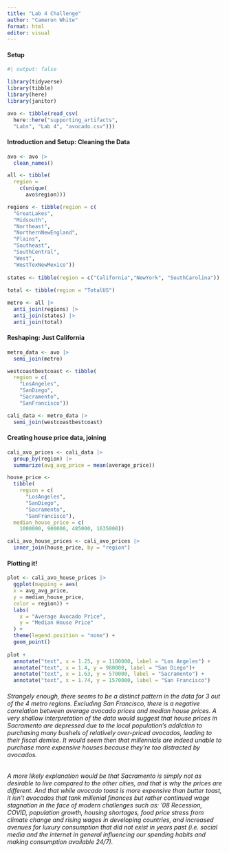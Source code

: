 ```yaml
---
title: "Lab 4 Challenge"
author: "Cameron White"
format: html
editor: visual
---
```


#### Setup

```r
#| output: false

library(tidyverse)
library(tibble)
library(here)
library(janitor)

avo <- tibble(read_csv(
  here::here("supporting_artifacts", 
  "Labs", "Lab 4", "avocado.csv")))
```

#### Introduction and Setup: Cleaning the Data

```r
avo <- avo |> 
  clean_names()

all <- tibble(
  region = 
    c(unique(
      avo$region)))

regions <- tibble(region = c(
  "GreatLakes",
  "Midsouth",
  "Northeast",
  "NorthernNewEngland",
  "Plains",
  "Southeast",
  "SouthCentral",
  "West",
  "WestTexNewMexico"))
  
states <- tibble(region = c("California","NewYork", "SouthCarolina"))
  
total <- tibble(region = "TotalUS")

metro <- all |> 
  anti_join(regions) |> 
  anti_join(states) |> 
  anti_join(total)
```

#### Reshaping: Just California

```r
metro_data <- avo |> 
  semi_join(metro)

westcoastbestcoast <- tibble(
  region = c(
    "LosAngeles", 
    "SanDiego", 
    "Sacramento", 
    "SanFrancisco"))

cali_data <- metro_data |> 
  semi_join(westcoastbestcoast)
```

#### Creating house price data, joining

```r
cali_avo_prices <- cali_data |> 
  group_by(region) |> 
  summarize(avg_avg_price = mean(average_price))

house_price <- 
  tibble(
    region = c(
      "LosAngeles", 
      "SanDiego", 
      "Sacramento", 
      "SanFrancisco"), 
  median_house_price = c(
    1000000, 900000, 485000, 1635000))

cali_avo_house_prices <- cali_avo_prices |> 
  inner_join(house_price, by = "region")


```

#### Plotting it!

```r
plot <- cali_avo_house_prices |> 
  ggplot(mapping = aes(
  x = avg_avg_price,
  y = median_house_price, 
  color = region)) +
  labs(
    x = "Average Avocado Price",
    y = "Median House Price"
  ) +
  theme(legend.position = "none") +
  geom_point()
  
plot +
  annotate("text", x = 1.25, y = 1100000, label = "Los Angeles") +
  annotate("text", x = 1.4, y = 980000, label = "San Diego")+
  annotate("text", x = 1.63, y = 570000, label = "Sacramento") +
  annotate("text", x = 1.74, y = 1570000, label = "San Francisco")
```

###### Strangely enough, there seems to be a distinct pattern in the data for 3 out of the 4 metro regions. Excluding San Francisco, there is a negative correlation between average avocado prices and median house prices. A very shallow interpretation of the data would suggest that house prices in Sacramento are depressed due to the local population's addiction to purchasing many bushels of relatively over-priced avocados, leading to their fiscal demise. It would seem then that millennials are indeed unable to purchase more expensive houses because they're too distracted by avocados.

###### A more likely explanation would be that Sacramento is simply not as desirable to live compared to the other cities, and that is why the prices are different. And that while avocado toast is more expensive than butter toast, it isn't avocados that tank millenial finances but rather continued wage stagnation in the face of modern challenges such as: '08 Recession, COVID, population growth, housing shortages, food price stress from climate change and rising wages in developing countries, and increased avenues for luxury consumption that did not exist in years past (i.e. social media and the internet in general influencing our spending habits and making consumption available 24/7).
